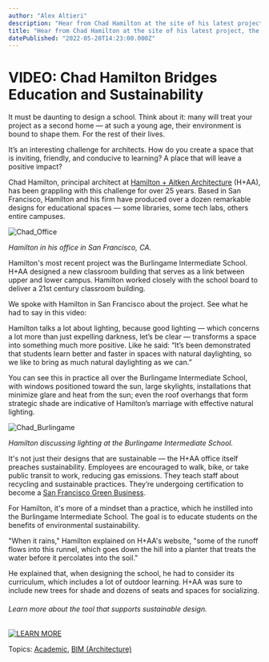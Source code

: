 ```yaml
---
author: "Alex Altieri"
description: "Hear from Chad Hamilton at the site of his latest project, the Burlingame Intermediate School, which boasts sustainability and fosters positive education."
title: "Hear from Chad Hamilton at the site of his latest project, the Burlingame Intermediate School, which boasts sustainability and fosters positive education." 
datePublished: "2022-05-20T14:23:00.000Z"
---
```

# VIDEO: Chad Hamilton Bridges Education and Sustainability

It must be daunting to design a school. Think about it: many will treat your project as a second home — at such a young age, their environment is bound to shape them. For the rest of their lives.

It’s an interesting challenge for architects. How do you create a space that is inviting, friendly, and conducive to learning? A place that will leave a positive impact?

Chad Hamilton, principal architect at [Hamilton + Aitken Architecture](http://haarchs.com/) (H+AA), has been grappling with this challenge for over 25 years. Based in San Francisco, Hamilton and his firm have produced over a dozen remarkable designs for educational spaces — some libraries, some tech labs, others entire campuses.

![Chad_Office](https://blog.vectorworks.net/hs-fs/hubfs/190722ChadHamilton/Chad_Office.jpg?width=3840&name=Chad_Office.jpg)

_Hamilton in his office in San Francisco, CA._ 

Hamilton's most recent project was the Burlingame Intermediate School. H+AA designed a new classroom building that serves as a link between upper and lower campus. Hamilton worked closely with the school board to deliver a 21st century classroom building. 

We spoke with Hamilton in San Francisco about the project. See what he had to say in this video:

Hamilton talks a lot about lighting, because good lighting — which concerns a lot more than just expelling darkness, let’s be clear — transforms a space into something much more positive. Like he said: “It’s been demonstrated that students learn better and faster in spaces with natural daylighting, so we like to bring as much natural daylighting as we can.”

You can see this in practice all over the Burlingame Intermediate School, with windows positioned toward the sun, large skylights, installations that minimize glare and heat from the sun; even the roof overhangs that form strategic shade are indicative of Hamilton’s marriage with effective natural lighting.

![Chad_Burlingame](https://blog.vectorworks.net/hs-fs/hubfs/190722ChadHamilton/Chad_Burlingame.jpg?width=3840&name=Chad_Burlingame.jpg)

_Hamilton discussing lighting at the Burlingame Intermediate School._

It's not just their designs that are sustainable — the H+AA office itself preaches sustainability. Employees are encouraged to walk, bike, or take public transit to work, reducing gas emissions. They teach staff about recycling and sustainable practices. They’re undergoing certification to become a [San Francisco Green Business](https://sfenvironment.org/green-businesses).

For Hamilton, it's more of a mindset than a practice, which he instilled into the Burlingame Intermediate School. The goal is to educate students on the benefits of environmental sustainability. 

"When it rains," Hamilton explained on H+AA's website, "some of the runoff flows into this runnel, which goes down the hill into a planter that treats the water before it percolates into the soil." 

He explained that, when designing the school, he had to consider its curriculum, which includes a lot of outdoor learning. H+AA was sure to include new trees for shade and dozens of seats and spaces for socializing. 

###### Learn more about the tool that supports sustainable design.

[![LEARN MORE](https://no-cache.hubspot.com/cta/default/3018241/d98b0f9b-cd7b-4ac3-b108-b9af9b9b67ec.png)](https://cta-redirect.hubspot.com/cta/redirect/3018241/d98b0f9b-cd7b-4ac3-b108-b9af9b9b67ec) 

 Topics: [Academic](https://blog.vectorworks.net/topic/academic), [BIM (Architecture)](https://blog.vectorworks.net/topic/bim-architecture) 

 